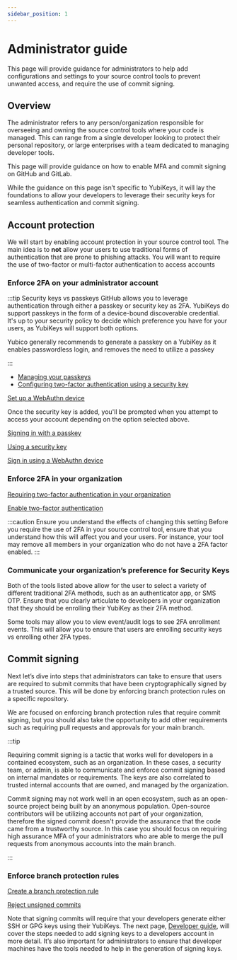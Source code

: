 ```yaml
---
sidebar_position: 1
---
```



# Administrator guide

This page will provide guidance for administrators to help add configurations and settings to your source control tools to prevent unwanted access, and require the use of commit signing.

## Overview

The administrator refers to any person/organization responsible for overseeing and owning the source control tools where your code is managed. This can range from a single developer looking to protect their personal repository, or large enterprises with a team dedicated to managing developer tools.

This page will provide guidance on how to enable MFA and commit signing on GitHub and GitLab.

While the guidance on this page isn’t specific to YubiKeys, it will lay the foundations to allow your developers to leverage their security keys for seamless authentication and commit signing.

## Account protection

We will start by enabling account protection in your source control tool. The main idea is to **not** allow your users to use traditional forms of authentication that are prone to phishing attacks. You will want to require the use of two-factor or multi-factor authentication to access accounts

### Enforce 2FA on your administrator account

<Tabs groupId="source-control-type" className="my_tabs">
  <TabItem value="GitHub" label="GitHub" default>

:::tip Security keys vs passkeys
GitHub allows you to leverage authentication through either a passkey or security key as 2FA. YubiKeys do support passkeys in the form of a device-bound discoverable credential. It's up to your security policy to decide which preference you have for your users, as YubiKeys will support both options.

Yubico generally recommends to generate a passkey on a YubiKey as it enables passwordless login, and removes the need to utilize a passkey

:::

<ul>
<li>
    <a href="https://docs.github.com/en/authentication/authenticating-with-a-passkey/managing-your-passkeys">Managing your passkeys</a>
  </li>
  <li>
    <a href="https://docs.github.com/en/authentication/securing-your-account-with-two-factor-authentication-2fa/configuring-two-factor-authentication#configuring-two-factor-authentication-using-a-security-key">Configuring two-factor authentication using a security key</a>
  </li>
</ul>
  </TabItem>
  <TabItem value="GitLab" label="GitLab">
  <a href="https://docs.gitlab.com/ee/user/profile/account/two_factor_authentication.html#set-up-a-webauthn-device">Set up a WebAuthn
    device</a>
  </TabItem>
</Tabs>

Once the security key is added, you'll be prompted when you attempt to access your account depending on the option selected above.

<Tabs groupId="source-control-type" className="my_tabs">
  <TabItem value="GitHub" label="GitHub" default>

[Signing in with a passkey](https://docs.github.com/en/authentication/authenticating-with-a-passkey/signing-in-with-a-passkey)

[Using a security key](https://docs.github.com/en/authentication/securing-your-account-with-two-factor-authentication-2fa/accessing-github-using-two-factor-authentication#using-a-security-key)

  </TabItem>
  <TabItem value="GitLab" label="GitLab">

[Sign in using a WebAuthn device](https://docs.gitlab.com/ee/user/profile/account/two_factor_authentication.html#sign-in-using-a-webauthn-device)

  </TabItem>
</Tabs>

### Enforce 2FA in your organization

<Tabs groupId="source-control-type" className="my_tabs">
  <TabItem value="GitHub" label="GitHub" default>

[Requiring two-factor authentication in your organization](https://docs.github.com/en/organizations/keeping-your-organization-secure/managing-two-factor-authentication-for-your-organization/requiring-two-factor-authentication-in-your-organization#requiring-two-factor-authentication-in-your-organization)

  </TabItem>
  <TabItem value="GitLab" label="GitLab">

[Enable two-factor authentication](https://docs.gitlab.com/ee/user/profile/account/two_factor_authentication.html#enable-two-factor-authentication)

  </TabItem>
</Tabs>

:::caution Ensure you understand the effects of changing this setting
Before you require the use of 2FA in your source control tool, ensure that you understand how this will affect you and your users. For instance, your tool may remove all members in your organization who do not have a 2FA factor enabled.
:::

### Communicate your organization’s preference for Security Keys

Both of the tools listed above allow for the user to select a variety of different traditional 2FA methods, such as an authenticator app, or SMS OTP. Ensure that you clearly articulate to developers in your organization that they should be enrolling their YubiKey as their 2FA method.

Some tools may allow you to view event/audit logs to see 2FA enrollment events. This will allow you to ensure that users are enrolling security keys vs enrolling other 2FA types.

## Commit signing

Next let’s dive into steps that administrators can take to ensure that users are required to submit commits that have been cryptographically signed by a trusted source. This will be done by enforcing branch protection rules on a specific repository.

We are focused on enforcing branch protection rules that require commit signing, but you should also take the opportunity to add other requirements such as requiring pull requests and approvals for your main branch.

:::tip

Requiring commit signing is a tactic that works well for developers in a contained ecosystem, such as an organization. In these cases, a security team, or admin, is able to communicate and enforce commit signing based on internal mandates or requirements. The keys are also correlated to trusted internal accounts that are owned, and managed by the organization.

Commit signing may not work well in an open ecosystem, such as an open-source project being built by an anonymous population. Open-source contributors will be utilizing accounts not part of your organization, therefore the signed commit doesn't provide the assurance that the code came from a trustworthy source. In this case you should focus on requiring high assurance MFA of your administrators who are able to merge the pull requests from anonymous accounts into the main branch.

:::

### Enforce branch protection rules

<Tabs groupId="source-control-type" className="my_tabs">
  <TabItem value="GitHub" label="GitHub" default>

[Create a branch protection rule](https://docs.github.com/en/repositories/configuring-branches-and-merges-in-your-repository/managing-protected-branches/managing-a-branch-protection-rule#creating-a-branch-protection-rule)

  </TabItem>

  <TabItem value="GitLab" label="GitLab">

[Reject unsigned commits](https://docs.gitlab.com/ee/user/project/repository/push_rules.html#prevent-unintended-consequences)

  </TabItem>
</Tabs>

Note that signing commits will require that your developers generate either SSH or GPG keys using their YubiKeys. The next page, [Developer guide](/docs/guides/developers), will cover the steps needed to add signing keys to a developers account in more detail. It’s also important for administrators to ensure that developer machines have the tools needed to help in the generation of signing keys.
